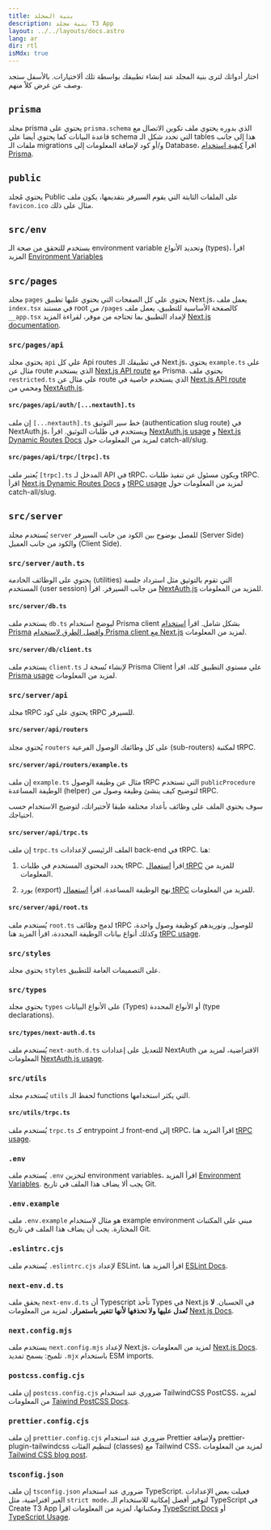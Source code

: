 ```yaml
---
title: بنية المجلد
description: بنية مجلد T3 App
layout: ../../layouts/docs.astro
lang: ar
dir: rtl
isMdx: true
---
```



اختار أدواتك لترى بنية المجلد عند إنشاء تطبيقك بواسطة تلك ألاختيارات. بالأسفل ستجد وصف عن غرض كلاً منهم.

<Form />

<Diagram />

<div data-components="prisma">

## `prisma`

مجلد prisma يحتوي على `prisma.schema` الذي بدوره يحتوي ملف تكوين الاتصال مع قاعدة البيانات كما يحتوي أيضا علي schema التي تحدد شكل الـ tables هذا إلى جانب ملفات الـ migrations و/أو كود لإضافة المعلومات إلى Database، اقرآ [كيفية استخدام Prisma](/ar/usage/prisma).

## `public`

يحتوي مُجلد Public على الملفات الثابتة التي يقوم السيرفر بتقديمها، يكون ملف `favicon.ico` مثال على ذلك.

## `src/env`

يستخدم للتحقق من صحة الـ environment variable وتحديد الأنواع (types)، اقرأ المزيد [Environment Variables](usage/env-variables)

## `src/pages`

مجلد `pages` يحتوي علي كل الصفحات التي يحتوي عليها تطبيق Next.js، يعمل ملف `index.tsx` في مستند root من `/pages` كالصفحة الأساسية للتطبيق، يعمل ملف `__app.tsx` لإمداد التطبيق بما تحتاجه من موفر، لقراءة المزيد [Next.js documentation](https://nextjs.org/docs/basic-features/pages).

</div>
<div data-components="nextauth trpc">

### `src/pages/api`

يحتوي مجلد `api` علي كل Api routes في تطبيقك الـ Next.js، يحتوي `example.ts` على مثال عن route الذي يستخدم [Next.js API route](https://nextjs.org/docs/api-routes/introduction) مع Prisma. يحتوي ملف `restricted.ts` علي مثال عن route الذي يستخدم خاصية في [Next.js API route](https://nextjs.org/docs/api-routes/introduction) ومحمي من [NextAuth.js](https://next-auth.js.org/).

</div>
<div data-components="nextauth">

#### `src/pages/api/auth/[...nextauth].ts`

إن ملف `[...nextauth].ts` خط سير التوثيق (authentication slug route) في NextAuth.js، ويستخدم في طلبات التوثيق. اقرأ [NextAuth.js usage](usage/next-auth) و [Next.js Dynamic Routes Docs](https://nextjs.org/docs/routing/dynamic-routes) لمزيد من المعلومات حول catch-all/slug.

</div>
<div data-components="trpc">

#### `src/pages/api/trpc/[trpc].ts`

يُعتبر ملف `[trpc].ts` المدخل لـ API في tRPC، ويكون مسئول عن تنفيذ طلبات tRPC. اقرأ [Next.js Dynamic Routes Docs](https://nextjs.org/docs/routing/dynamic-routes) و [tRPC usage](usage/trpc#-pagesapitrpctrpcts) لمزيد من المعلومات حول catch-all/slug.

</div>
<div data-components="trpc prisma">

## `src/server`

يُستخدم مجلد `server` للفصل بوضوح بين الكود من جانب السيرفر (Server Side) والكود من جانب العميل (Client Side).

</div>
<div data-components="nextauth">

### `src/server/auth.ts`

يحتوي على الوظائف الخادمة (utilities) التي تقوم بالتوثيق مثل استرداد جلسة المستخدم (user session) من جانب السيرفر. اقرأ [NextAuth.js](https://create.t3.gg/ar/usage/next-auth#usage-with-trpc) للمزيد من المعلومات.

</div>
<div data-components="prisma">

#### `src/server/db.ts`

يستخدم ملف `db.ts` ليوضح استخدام Prisma client بشكل شامل. اقرأ [استخدام Prisma](https://create.t3.gg/ar/usage/prisma#prisma-client) و[افضل الطرق لاستخدام Prisma client مع Next.js](https://www.prisma.io/docs/guides/database/troubleshooting-orm/help-articles/nextjs-prisma-client-dev-practices) لمزيد من المعلومات.

</div>
<div data-components="prisma">

#### `src/server/db/client.ts`

يستخدم ملف `client.ts` لإنشاء نُسخة لـ Prisma Client علي مستوي التطبيق كلة، اقرأ [Prisma usage](usage/prisma#prisma-client) لمزيد من المعلومات.

</div>
<div data-components="trpc">

### `src/server/api`

مجلد tRPC يحتوي على كود tRPC للسيرفر.

</div>
<div data-components="trpc">

#### `src/server/api/routers`

يُحتوي مجلد `routers` على كل وطائفك الوصول الفرعية (sub-routers) لمكتبة tRPC.

</div>
<div data-components="trpc">

#### `src/server/api/routers/example.ts`

إن ملف `example.ts` مثال عن وظيفة الوصول tRPC التي تستخدم `publicProcedure` الوطيفة المساعدة (helper) لتوضيح كيف ينشئ وظيفة وصول من tRPC.

سوف يحتوي الملف على وظائف بأعداد مختلفة طبقا لأختيراتك، لتوضيح الاستخدام حسب احتياجك.

</div>
<div data-components="trpc">

#### `src/server/api/trpc.ts`

إن ملف `trpc.ts` الملف الرئيسي لإعدادات back-end في tRPC. هنا:

1. يحدد المحتوى المستخدم في طلبات tRPC. اقرأ [استعمال tRPC](https://create.t3.gg/ar/usage/trpc#-servertrpccontextts) للمزيد من المعلومات.

2. يورد (export) نهج الوطيفة المساعدة. اقرأ [استعمال tRPC](https://create.t3.gg/ar/usage/trpc#-servertrpctrpcts) للمزيد من المعلومات.

</div>
<div data-components="trpc">

#### `src/server/api/root.ts`

يُستخدم ملف `root.ts` لدمج وظائف tRPC للوصول, وتوريدهم كوظيفة وصول واحدة، وكذلك أنواع بيانات الوظيفة المحددة، اقرأ المزيد هنا [tRPC usage](https://create.t3.gg/ar/usage/trpc#-servertrpcrouterts).

</div>

<div>

### `src/styles`

يحتوي مجلد `styles` على التصميمات العامة للتطبيق.

</div>
<div data-components="nextauth">

### `src/types`

يحتوي مجلد `types` على الأنواع البيانات (Types) أو الأنواع المحددة (type declarations).

</div>
<div data-components="nextauth">

#### `src/types/next-auth.d.ts`

يُستخدم ملف `next-auth.d.ts` للتعديل على إعدادات NextAuth الافتراضية، لمزيد من المعلومات [NextAuth.js usage](usage/next-auth#inclusion-of-userid-on-the-session).

</div>
<div data-components="trpc">

### `src/utils`

يُستخدم مجلد `utils` لحفظ الـ functions التي يكثر استخدامها.

</div>
<div data-components="trpc">

#### `src/utils/trpc.ts`

يُستخدم ملف `trpc.ts` كـ entrypoint لـ front-end إلى tRPC، اقرآ المزيد هنا [tRPC usage](usage/trpc#-utilstrpcts).

</div>
<div>

### `.env`

يُستخدم ملف `.env` لتخزين environment variables، اقرأ المزيد [Environment Variables](usage/env-variables). يجب ألا يضاف هذا الملف في تاريخ Git.

</div>
<div>

### `.env.example`

ملف `.env.example` هو مثال لاستخدام example environment مبني على المكتبات المختارة. يجب أن يضاف هذا الملف في تاريخ Git.

</div>
<div>

### `.eslintrc.cjs`

يٌستخدم ملف `.eslintrc.cjs` لإعداد ESLint، اقرأ المزيد هنا [ESLint Docs](https://eslint.org/docs/latest/user-guide/configuring/configuration-files).

</div>
<div>

### `next-env.d.ts`

يحقق ملف `next-env.d.ts` أن Typescript تأخذ Types في Next.js في الحسبان. **لا تُعدل عليها ولا تحذفها لأنها تتغير باستمرار**، لمزيد من المعلومات [Next.js Docs](https://nextjs.org/docs/basic-features/typescript#existing-projects).

</div>
<div>

### `next.config.mjs`

يستخدم ملف `next.config.mjs` لإعداد Next.js، لمزيد من المعلومات [Next.js Docs](https://nextjs.org/docs/api-reference/next.config.js/introduction). تلميح: يسمح تمديد `.mjx` باستخدام ESM imports.

</div>
<div data-components="tailwind">

### `postcss.config.cjs`

إن ملف `postcss.config.cjs` ضروري عند استخدام TailwindCSS PostCSS، لمزيد من المعلومات [Taiwind PostCSS Docs](https://tailwindcss.com/docs/installation/using-postcss).

</div>
<div data-components="tailwind">

### `prettier.config.cjs`

إن ملف `prettier.config.cjs` ضروري عند استخدام Prettier ولإضافة prettier-plugin-tailwindcss لتنظيم الفئات (classes) مع Tailwind CSS، لمزيد من المعلومات [Tailwind CSS blog post](https://tailwindcss.com/blog/automatic-class-sorting-with-prettier).

</div>
<div>

### `tsconfig.json`

إن ملف `tsconfig.json` ضروري عند استخدام TypeScript. فعيلت بعض الإعدادات الغير افتراضية، مثل `strict mode`، لتوفير أفضل إمكانية للاستخدام الـ TypeScript في Create T3 App ومكتباتها، لمزيد من المعلومات اقرأ [TypeScript Docs](https://www.typescriptlang.org/docs/handbook/tsconfig-json.html) أو [TypeScript Usage](usage/typescript).

</div>
